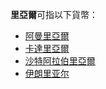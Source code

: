 {{noteTA
|G1=國家
}}
'''里亞爾'''可指以下貨幣：
*[[阿曼里亞爾|阿曼里亞爾]]
*[[卡達里亞爾|卡達里亞爾]]
*[[沙特阿拉伯里亞爾|沙特阿拉伯里亞爾]]
*[[伊朗里亚尔|伊朗里亚尔]]

{{disambig|cat=三字消歧义}}